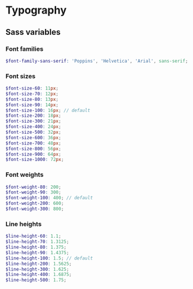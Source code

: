
<Meta title="Styles/Typography" />

# Typography

## Sass variables

### Font families

```scss
$font-family-sans-serif: 'Poppins', 'Helvetica', 'Arial', sans-serif;
```

### Font sizes

```scss
$font-size-60: 11px;
$font-size-70: 12px;
$font-size-80: 13px;
$font-size-90: 14px;
$font-size-100: 16px; // default
$font-size-200: 18px;
$font-size-300: 21px;
$font-size-400: 24px;
$font-size-500: 32px;
$font-size-600: 36px;
$font-size-700: 48px;
$font-size-800: 56px;
$font-size-900: 64px;
$font-size-1000: 72px;

```

### Font weights

```scss
$font-weight-80: 200;
$font-weight-90: 300;
$font-weight-100: 400; // default
$font-weight-200: 600;
$font-weight-300: 800;
```

### Line heights

```scss
$line-height-60: 1.1;
$line-height-70: 1.3125;
$line-height-80: 1.375;
$line-height-90: 1.4375;
$line-height-100: 1.5; // default
$line-height-200: 1.5625;
$line-height-300: 1.625;
$line-height-400: 1.6875;
$line-height-500: 1.75;
```
